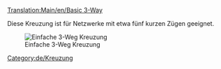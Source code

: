 [[Translation:Main/en/Basic 3-Way]]{{en/-}}{{de/Kreuzungsmenü}}

Diese Kreuzung ist für Netzwerke mit etwa fünf kurzen Zügen geeignet.

[[File:en/3way basic3.png|none|frame|Einfache 3-Weg Kreuzung]]

{{Template:Kreuzungskriterien/De|Billig|0|0|0|1|0|0|1|1|0|0|0||Ausgefallene Züge blockieren die gesamte Kreuzung.|
*Kann nur von einem Zug befahren werden. (Es sei denn man benutzt [[Main/en/Signale/De#Pfadsignale|Pfadsignale]])
*Verursacht Backups. 
}}

[[Category:de/Kreuzung]]